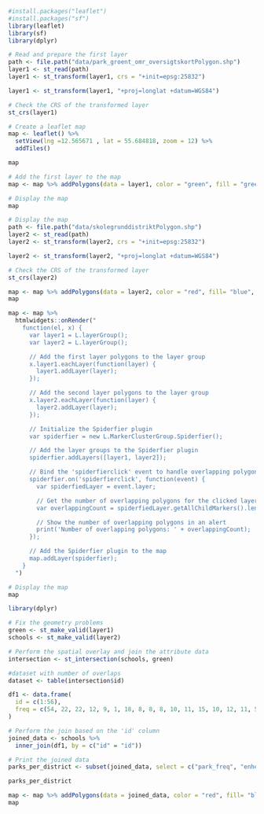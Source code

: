 ```r
#install.packages("leaflet")
#install.packages("sf")
library(leaflet)
library(sf)
library(dplyr)
```

```r
# Read and prepare the first layer
path <- file.path("data/park_groent_omr_oversigtskortPolygon.shp")
layer1 <- st_read(path)
layer1 <- st_transform(layer1, crs = "+init=epsg:25832")

layer1 <- st_transform(layer1, "+proj=longlat +datum=WGS84")

# Check the CRS of the transformed layer
st_crs(layer1)

```

```r
# Create a leaflet map
map <- leaflet() %>%
  setView(lng =12.565671 , lat = 55.684818, zoom = 12) %>%
  addTiles()

map
```

```r
# Add the first layer to the map
map <- map %>% addPolygons(data = layer1, color = "green", fill = "green", weight = 2)

```

```r
# Display the map
map
```

```r
# Display the map
path <- file.path("data/skolegrunddistriktPolygon.shp")
layer2 <- st_read(path)
layer2 <- st_transform(layer2, crs = "+init=epsg:25832")

layer2 <- st_transform(layer2, "+proj=longlat +datum=WGS84")

# Check the CRS of the transformed layer
st_crs(layer2)
```

```r
map <- map %>% addPolygons(data = layer2, color = "red", fill= "blue", weight = 2)
map
```

```r
map <- map %>%
  htmlwidgets::onRender("
    function(el, x) {
      var layer1 = L.layerGroup();
      var layer2 = L.layerGroup();

      // Add the first layer polygons to the layer group
      x.layer1.eachLayer(function(layer) {
        layer1.addLayer(layer);
      });

      // Add the second layer polygons to the layer group
      x.layer2.eachLayer(function(layer) {
        layer2.addLayer(layer);
      });

      // Initialize the Spiderfier plugin
      var spiderfier = new L.MarkerClusterGroup.Spiderfier();

      // Add the layer groups to the Spiderfier plugin
      spiderfier.addLayers([layer1, layer2]);

      // Bind the 'spiderfierclick' event to handle overlapping polygons
      spiderfier.on('spiderfierclick', function(event) {
        var spiderfiedLayer = event.layer;

        // Get the number of overlapping polygons for the clicked layer
        var overlappingCount = spiderfiedLayer.getAllChildMarkers().length;

        // Show the number of overlapping polygons in an alert
        print('Number of overlapping polygons: ' + overlappingCount);
      });

      // Add the Spiderfier plugin to the map
      map.addLayer(spiderfier);
    }
  ")

# Display the map
map
```

```r
library(dplyr)

# Fix the geometry problems
green <- st_make_valid(layer1)
schools <- st_make_valid(layer2)

# Perform the spatial overlay and join the attribute data
intersection <- st_intersection(schools, green)

#dataset with number of overlaps
dataset <- table(intersection$id)
```
```r
df1 <- data.frame(
  id = c(1:56),
  freq = c(54, 22, 22, 12, 9, 1, 18, 8, 8, 8, 10, 11, 15, 10, 12, 11, 56, 17, 0,  9, 33, 7, 41, 11, 17, 46, 9, 33, 17, 45, 60, 24, 12, 3, 8, 28, 4, 4, 36, 5, 17, 35, 2, 22, 56, 1, 20, 17, 27, 29, 18, 35, 5, 37, 7, 70)
)
```

```r
# Perform the join based on the 'id' column
joined_data <- schools %>%
  inner_join(df1, by = c("id" = "id"))

# Print the joined data
parks_per_district <- subset(joined_data, select = c("park_freq", "enhedsnavn"))

parks_per_district
```

```r
map <- map %>% addPolygons(data = joined_data, color = "red", fill= "blue", weight = 2, label=joined_data$freq)
map
```
